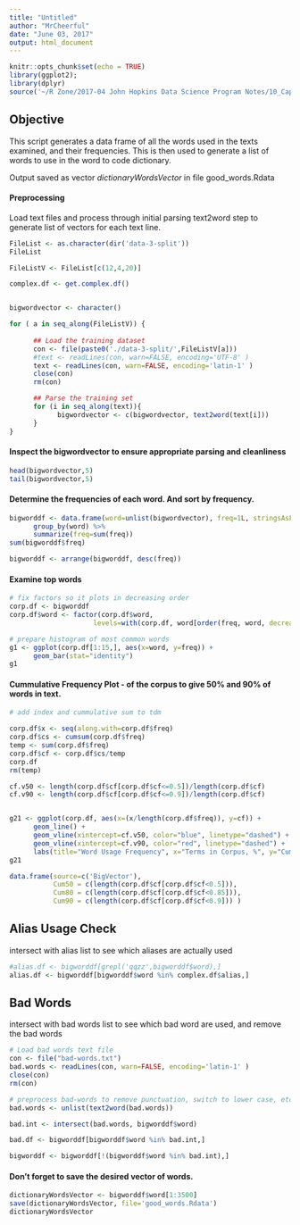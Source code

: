 ```yaml
---
title: "Untitled"
author: "MrCheerful"
date: "June 03, 2017"
output: html_document
---
```


```r
knitr::opts_chunk$set(echo = TRUE)
library(ggplot2);
library(dplyr)
source('~/R Zone/2017-04 John Hopkins Data Science Program Notes/10_Capstone Project/A-Functions.R')
```

## Objective

This script generates a data frame of all the words used in the texts examined, and their frequencies.  This is then used to generate a list of words to use in the word to code dictionary.

Output saved as vector *dictionaryWordsVector* in file good_words.Rdata

#### Preprocessing

Load text files and process through initial parsing text2word step to generate list of vectors for each text line.

```r
FileList <- as.character(dir('data-3-split'))
FileList
```
```r
FileListV <- FileList[c(12,4,20)]

complex.df <- get.complex.df()


bigwordvector <- character()

for ( a in seq_along(FileListV)) {
      
      ## Load the training dataset
      con <- file(paste0('./data-3-split/',FileListV[a]))
      #text <- readLines(con, warn=FALSE, encoding='UTF-8' )
      text <- readLines(con, warn=FALSE, encoding='latin-1' )
      close(con)
      rm(con)

      ## Parse the training set
      for (i in seq_along(text)){
            bigwordvector <- c(bigwordvector, text2word(text[i]))
      }
}

```

#### Inspect the bigwordvector to ensure appropriate parsing and cleanliness

```r
head(bigwordvector,5)
tail(bigwordvector,5)
```

#### Determine the frequencies of each word.  And sort by frequency.

```r
bigworddf <- data.frame(word=unlist(bigwordvector), freq=1L, stringsAsFactors = FALSE) %>%
      group_by(word) %>%
      summarize(freq=sum(freq))
sum(bigworddf$freq)

bigworddf <- arrange(bigworddf, desc(freq))


```



#### Examine top words

```r
# fix factors so it plots in decreasing order
corp.df <- bigworddf
corp.df$word <- factor(corp.df$word, 
                     levels=with(corp.df, word[order(freq, word, decreasing = TRUE)]))

# prepare histogram of most common words
g1 <- ggplot(corp.df[1:15,], aes(x=word, y=freq)) +
      geom_bar(stat="identity")
g1

```

#### Cummulative Frequency Plot -  of the corpus to give 50% and 90% of words in text.

```r
# add index and cummulative sum to tdm

corp.df$x <- seq(along.with=corp.df$freq)
corp.df$cs <- cumsum(corp.df$freq)
temp <- sum(corp.df$freq)
corp.df$cf <- corp.df$cs/temp
corp.df
rm(temp)
```

```r

cf.v50 <- length(corp.df$cf[corp.df$cf<=0.5])/length(corp.df$cf)
cf.v90 <- length(corp.df$cf[corp.df$cf<=0.9])/length(corp.df$cf)


g21 <- ggplot(corp.df, aes(x=(x/length(corp.df$freq)), y=cf)) +
      geom_line() +
      geom_vline(xintercept=cf.v50, color="blue", linetype="dashed") +
      geom_vline(xintercept=cf.v90, color="red", linetype="dashed") +
      labs(title="Word Usage Frequency", x="Terms in Corpus, %", y="Cummulative Terms in Text, %")
g21

```


```r
data.frame(source=c('BigVector'), 
           Cum50 = c(length(corp.df$cf[corp.df$cf<0.5])),
           Cum80 = c(length(corp.df$cf[corp.df$cf<0.85])),
           Cum90 = c(length(corp.df$cf[corp.df$cf<0.9])) )
```

##  Alias Usage Check

intersect with alias list to see which aliases are actually used

```r
#alias.df <- bigworddf[grepl('qqzz',bigworddf$word),]
alias.df <- bigworddf[bigworddf$word %in% complex.df$alias,]
```


## Bad Words

intersect with bad words list to see which bad word are used, and remove the bad words

 
```r
# Load bad words text file
con <- file("bad-words.txt")
bad.words <- readLines(con, warn=FALSE, encoding='latin-1' )
close(con)
rm(con)

# preprocess bad-words to remove punctuation, switch to lower case, etc.
bad.words <- unlist(text2word(bad.words))

bad.int <- intersect(bad.words, bigworddf$word)

bad.df <- bigworddf[bigworddf$word %in% bad.int,]

bigworddf <- bigworddf[!(bigworddf$word %in% bad.int),]
```



####  Don't forget to save the desired vector of words.

```r
dictionaryWordsVector <- bigworddf$word[1:3500]
save(dictionaryWordsVector, file='good_words.Rdata')
dictionaryWordsVector
```














